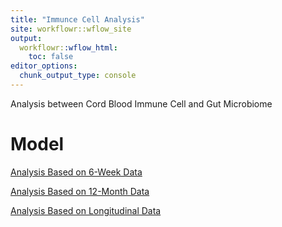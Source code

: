 ```yaml
---
title: "Immunce Cell Analysis"
site: workflowr::wflow_site
output:
  workflowr::wflow_html:
    toc: false
editor_options:
  chunk_output_type: console
---
```

Analysis between Cord Blood Immune Cell and Gut Microbiome

# Model

[Analysis Based on 6-Week Data](6week_analysis.html)

[Analysis Based on 12-Month Data](12month_analysis.html)

[Analysis Based on Longitudinal Data](marginal_model_complete.html)
